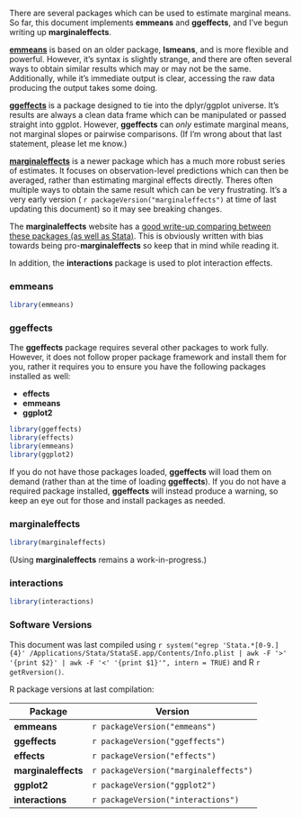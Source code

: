 There are several packages which can be used to estimate marginal means. So far,
this document implements **emmeans** and **ggeffects**, and I've begun writing
up **marginaleffects**.

[**emmeans**](https://cran.r-project.org/web/packages/emmeans/index.html) is
based on an older package, **lsmeans**, and is more flexible and powerful.
However, it's syntax is slightly strange, and there are often several ways to
obtain similar results which may or may not be the same. Additionally, while
it's immediate output is clear, accessing the raw data producing the output
takes some doing.

[**ggeffects**](https://strengejacke.github.io/ggeffects/) is a package designed
to tie into the dplyr/ggplot universe. It's results are always a clean data
frame which can be manipulated or passed straight into ggplot. However,
**ggeffects** can *only* estimate marginal means, not marginal slopes or
pairwise comparisons. (If I'm wrong about that last statement, please let me
know.)

[**marginaleffects**](https://vincentarelbundock.github.io/marginaleffects) is a
newer package which has a much more robust series of estimates. It focuses on
observation-level predictions which can then be averaged, rather than estimating
marginal effects directly. Theres often multiple ways to obtain the same result
which can be very frustrating. It's a very early version ( `r
packageVersion("marginaleffects")` at time of last updating this document) so it
may see breaking changes.

The **marginaleffects** website has a [good write-up comparing between these
packages (as well as
Stata)](https://vincentarelbundock.github.io/marginaleffects/articles/alternative_software.html).
This is obviously written with bias towards being pro-**marginaleffects** so
keep that in mind while reading it.

In addition, the **interactions** package is used to plot interaction effects.

### **emmeans**

```r
library(emmeans)
```

### **ggeffects**

The **ggeffects** package requires several other packages to work fully.
However, it does not follow proper package framework and install them for you,
rather it requires you to ensure you have the following packages installed as
well:

- **effects**
- **emmeans**
- **ggplot2**

```r
library(ggeffects)
library(effects)
library(emmeans)
library(ggplot2)
```

If you do not have those packages loaded, **ggeffects** will load them on demand
(rather than at the time of loading **ggeffects**). If you do not have a
required package installed, **ggeffects** will instead produce a warning, so
keep an eye out for those and install packages as needed.

### **marginaleffects**

```r
library(marginaleffects)
```

(Using **marginaleffects** remains a work-in-progress.)

### **interactions**

```r
library(interactions)
```

### Software Versions

This document was last compiled using `r system("egrep 'Stata.*[0-9.]{4}' /Applications/Stata/StataSE.app/Contents/Info.plist | awk -F '>' '{print $2}' | awk -F '<' '{print $1}'", intern = TRUE)` and R `r getRversion()`.

R package versions at last compilation:

| Package           | Version                               |
|-------------------|---------------------------------------|
| **emmeans**         | `r packageVersion("emmeans")`         |
| **ggeffects**       | `r packageVersion("ggeffects")`       |
| **effects**         | `r packageVersion("effects")`         |
| **marginaleffects** | `r packageVersion("marginaleffects")` |
| **ggplot2**         | `r packageVersion("ggplot2")`         |
| **interactions**    | `r packageVersion("interactions")`    |
